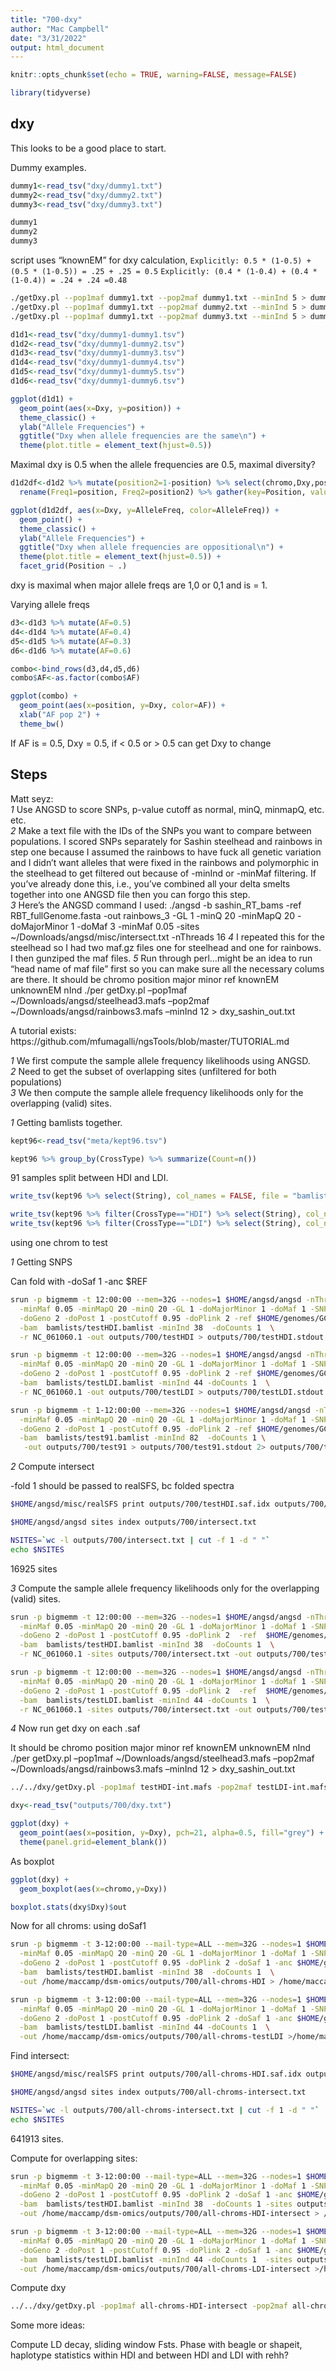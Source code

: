 ```yaml
---
title: "700-dxy"
author: "Mac Campbell"
date: "3/31/2022"
output: html_document
---
```


```r
knitr::opts_chunk$set(echo = TRUE, warning=FALSE, message=FALSE)
```

```r
library(tidyverse)
```

## dxy

This looks to be a good place to start.

Dummy examples.

```r
dummy1<-read_tsv("dxy/dummy1.txt")
dummy2<-read_tsv("dxy/dummy2.txt")
dummy3<-read_tsv("dxy/dummy3.txt")

dummy1
dummy2
dummy3
```
script uses "knownEM"   for dxy calculation, 
`Explicitly: 0.5 * (1-0.5) + (0.5 * (1-0.5)) = .25 + .25 = 0.5`
`Explicitly: (0.4 * (1-0.4) + (0.4 * (1-0.4)) = .24 + .24 =0.48`

```sh
./getDxy.pl --pop1maf dummy1.txt --pop2maf dummy1.txt --minInd 5 > dummy1-dummy1.tsv #same allele freqs
./getDxy.pl --pop1maf dummy1.txt --pop2maf dummy2.txt --minInd 5 > dummy1-dummy2.tsv #opposite allele freqs
./getDxy.pl --pop1maf dummy1.txt --pop2maf dummy3.txt --minInd 5 > dummy1-dummy3.tsv # allele freqs constant at 0.5 in dummy3

```

```r
d1d1<-read_tsv("dxy/dummy1-dummy1.tsv")
d1d2<-read_tsv("dxy/dummy1-dummy2.tsv")
d1d3<-read_tsv("dxy/dummy1-dummy3.tsv")
d1d4<-read_tsv("dxy/dummy1-dummy4.tsv")
d1d5<-read_tsv("dxy/dummy1-dummy5.tsv")
d1d6<-read_tsv("dxy/dummy1-dummy6.tsv")

```


```r
ggplot(d1d1) +
  geom_point(aes(x=Dxy, y=position)) +
  theme_classic() +
  ylab("Allele Frequencies") +
  ggtitle("Dxy when allele frequencies are the same\n") +
  theme(plot.title = element_text(hjust=0.5))
```

Maximal dxy is 0.5 when the allele frequencies are 0.5, maximal diversity?

```r
d1d2df<-d1d2 %>% mutate(position2=1-position) %>% select(chromo,Dxy,position,position2) %>% 
  rename(Freq1=position, Freq2=position2) %>% gather(key=Position, value=AlleleFreq, 3:4)
```

```r
ggplot(d1d2df, aes(x=Dxy, y=AlleleFreq, color=AlleleFreq)) +
  geom_point() +
  theme_classic() +
  ylab("Allele Frequencies") +
  ggtitle("Dxy when allele frequencies are oppositional\n") +
  theme(plot.title = element_text(hjust=0.5)) +
  facet_grid(Position ~ .)
```

dxy is maximal when major allele freqs are 1,0 or 0,1 and is = 1.


Varying allele freqs

```r
d3<-d1d3 %>% mutate(AF=0.5)
d4<-d1d4 %>% mutate(AF=0.4)
d5<-d1d5 %>% mutate(AF=0.3)
d6<-d1d6 %>% mutate(AF=0.6)

combo<-bind_rows(d3,d4,d5,d6)
combo$AF<-as.factor(combo$AF)
```

```r
ggplot(combo) +
  geom_point(aes(x=position, y=Dxy, color=AF)) +
  xlab("AF pop 2") +
  theme_bw()

```

If AF is = 0.5, Dxy = 0.5, if < 0.5 or > 0.5 can get Dxy to change

## Steps

Matt seyz:    
_1_ Use ANGSD to score SNPs, p-value cutoff as normal, minQ, minmapQ, etc. etc.     
_2_ Make a text file with the IDs of the SNPs you want to compare between populations. I scored SNPs separately for Sashin steelhead and rainbows in step one because I assumed the rainbows to have fuck all genetic variation and I didn’t want alleles that were fixed in the rainbows and polymorphic in the steelhead to get filtered out because of -minInd or -minMaf filtering. If you’ve already done this, i.e., you’ve combined all your delta smelts together into one ANGSD file then you can forgo this step.     
_3_ Here’s the ANGSD command I used: ./angsd -b sashin_RT_bams -ref RBT_fullGenome.fasta -out rainbows_3 -GL 1 -minQ 20 -minMapQ 20 -doMajorMinor 1 -doMaf 3 -minMaf 0.05 -sites ~/Downloads/angsd/misc/intersect.txt -nThreads 16 
_4_ I repeated this for the steelhead so I had two maf.gz files one for steelhead and one for rainbows. I then gunziped the maf files.
_5_ Run through perl…might be an idea to run “head name of maf file” first so you can make sure all the necessary colums are there. It should be chromo position major minor ref knownEM unknownEM nInd ./per getDxy.pl –pop1maf ~/Downloads/angsd/steelhead3.mafs –pop2maf ~/Downloads/angsd/rainbows3.mafs –minInd 12 > dxy_sashin_out.txt  
 
A tutorial exists: https://github.com/mfumagalli/ngsTools/blob/master/TUTORIAL.md    

_1_ We first compute the sample allele frequency likelihoods using ANGSD.    
_2_ Need to get the subset of overlapping sites (unfiltered for both populations)     
_3_ We then compute the sample allele frequency likelihoods only for the overlapping (valid) sites.    

_1_ Getting bamlists together.

```r
kept96<-read_tsv("meta/kept96.tsv")

kept96 %>% group_by(CrossType) %>% summarize(Count=n())
```

91 samples split between HDI and LDI.

```r
write_tsv(kept96 %>% select(String), col_names = FALSE, file = "bamlists/test91.bamlist")

write_tsv(kept96 %>% filter(CrossType=="HDI") %>% select(String), col_names = FALSE, file = "bamlists/testHDI.bamlist")
write_tsv(kept96 %>% filter(CrossType=="LDI") %>% select(String), col_names = FALSE, file = "bamlists/testLDI.bamlist")
```

using one chrom to test 

_1_ Getting SNPS    

Can fold with -doSaf 1 -anc $REF

```sh
srun -p bigmemm -t 12:00:00 --mem=32G --nodes=1 $HOME/angsd/angsd -nThreads 6 \
  -minMaf 0.05 -minMapQ 20 -minQ 20 -GL 1 -doMajorMinor 1 -doMaf 1 -SNP_pval 1e-6 \
  -doGeno 2 -doPost 1 -postCutoff 0.95 -doPlink 2 -ref $HOME/genomes/GCF021917145.1/GCF_021917145.1_fHypTra1_genomic.fna \
  -bam  bamlists/testHDI.bamlist -minInd 38  -doCounts 1  \
  -r NC_061060.1 -out outputs/700/testHDI > outputs/700/testHDI.stdout 2> outputs/700/testHDI.stderr &

srun -p bigmemm -t 12:00:00 --mem=32G --nodes=1 $HOME/angsd/angsd -nThreads 6 \
  -minMaf 0.05 -minMapQ 20 -minQ 20 -GL 1 -doMajorMinor 1 -doMaf 1 -SNP_pval 1e-6 \
  -doGeno 2 -doPost 1 -postCutoff 0.95 -doPlink 2 -ref $HOME/genomes/GCF021917145.1/GCF_021917145.1_fHypTra1_genomic.fna \
  -bam  bamlists/testLDI.bamlist -minInd 44 -doCounts 1  \
  -r NC_061060.1 -out outputs/700/testLDI > outputs/700/testLDI.stdout 2> outputs/700/testLDI.stderr &

srun -p bigmemm -t 1-12:00:00 --mem=32G --nodes=1 $HOME/angsd/angsd -nThreads 6 \
  -minMaf 0.05 -minMapQ 20 -minQ 20 -GL 1 -doMajorMinor 1 -doMaf 1 -SNP_pval 1e-6 \
  -doGeno 2 -doPost 1 -postCutoff 0.95 -doPlink 2 -ref $HOME/genomes/GCF021917145.1/GCF_021917145.1_fHypTra1_genomic.fna \
  -bam  bamlists/test91.bamlist -minInd 82  -doCounts 1 \
   -out outputs/700/test91 > outputs/700/test91.stdout 2> outputs/700/test91.stderr &

```




_2_ Compute intersect

-fold 1 should be passed to realSFS, bc folded spectra

```sh
$HOME/angsd/misc/realSFS print outputs/700/testHDI.saf.idx outputs/700/testLDI.saf.idx | cut -f 1-2 > outputs/700/intersect.txt

$HOME/angsd/angsd sites index outputs/700/intersect.txt

NSITES=`wc -l outputs/700/intersect.txt | cut -f 1 -d " "`
echo $NSITES
```
16925 sites

_3_ Compute the sample allele frequency likelihoods only for the overlapping (valid) sites.

```sh
srun -p bigmemm -t 12:00:00 --mem=32G --nodes=1 $HOME/angsd/angsd -nThreads 6 \
  -minMaf 0.05 -minMapQ 20 -minQ 20 -GL 1 -doMajorMinor 1 -doMaf 1 -SNP_pval 1e-6 \
  -doGeno 2 -doPost 1 -postCutoff 0.95 -doPlink 2  -ref  $HOME/genomes/GCF021917145.1/GCF_021917145.1_fHypTra1_genomic.fna \
  -bam  bamlists/testHDI.bamlist -minInd 38  -doCounts 1  \
  -r NC_061060.1 -sites outputs/700/intersect.txt -out outputs/700/testHDI-int > outputs/700/testHDI-int.stdout 2> outputs/700/testHDI-int.stderr &

srun -p bigmemm -t 12:00:00 --mem=32G --nodes=1 $HOME/angsd/angsd -nThreads 6 \
  -minMaf 0.05 -minMapQ 20 -minQ 20 -GL 1 -doMajorMinor 1 -doMaf 1 -SNP_pval 1e-6 \
  -doGeno 2 -doPost 1 -postCutoff 0.95 -doPlink 2  -ref  $HOME/genomes/GCF021917145.1/GCF_021917145.1_fHypTra1_genomic.fna \
  -bam  bamlists/testLDI.bamlist -minInd 44 -doCounts 1  \
  -r NC_061060.1 -sites outputs/700/intersect.txt -out outputs/700/testLDI-int > outputs/700/testLDI-int.stdout 2> outputs/700/testLDI-int.stderr &
```


_4_ Now run get dxy on each .saf

 It should be chromo position major minor ref knownEM unknownEM nInd      
 ./per getDxy.pl –pop1maf ~/Downloads/angsd/steelhead3.mafs –pop2maf ~/Downloads/angsd/rainbows3.mafs –minInd 12 > dxy_sashin_out.txt  
```sh
../../dxy/getDxy.pl -pop1maf testHDI-int.mafs -pop2maf testLDI-int.mafs -minInd 40 > dxy.txt
```


```r
dxy<-read_tsv("outputs/700/dxy.txt")
```

```r
ggplot(dxy) +
  geom_point(aes(x=position, y=Dxy), pch=21, alpha=0.5, fill="grey") +
  theme(panel.grid=element_blank())
```

As boxplot     

```r
ggplot(dxy) + 
  geom_boxplot(aes(x=chromo,y=Dxy))
```

```r
boxplot.stats(dxy$Dxy)$out
```

Now for all chroms: using doSaf1

```sh
srun -p bigmemm -t 3-12:00:00 --mail-type=ALL --mem=32G --nodes=1 $HOME/angsd/angsd -nThreads 6 \
  -minMaf 0.05 -minMapQ 20 -minQ 20 -GL 1 -doMajorMinor 1 -doMaf 1 -SNP_pval 1e-6 \
  -doGeno 2 -doPost 1 -postCutoff 0.95 -doPlink 2 -doSaf 1 -anc $HOME/genomes/GCF021917145.1/GCF_021917145.1_fHypTra1_genomic.fna \
  -bam  bamlists/testHDI.bamlist -minInd 38  -doCounts 1  \
  -out /home/maccamp/dsm-omics/outputs/700/all-chroms-HDI > /home/maccamp/dsm-omics/outputs/700/testHDI.stdout 2> /home/maccamp/dsm-omics/outputs/700/testHDI.stderr &

srun -p bigmemm -t 3-12:00:00 --mail-type=ALL --mem=32G --nodes=1 $HOME/angsd/angsd -nThreads 6 \
  -minMaf 0.05 -minMapQ 20 -minQ 20 -GL 1 -doMajorMinor 1 -doMaf 1 -SNP_pval 1e-6 \
  -doGeno 2 -doPost 1 -postCutoff 0.95 -doPlink 2 -doSaf 1 -anc $HOME/genomes/GCF021917145.1/GCF_021917145.1_fHypTra1_genomic.fna \
  -bam  bamlists/testLDI.bamlist -minInd 44 -doCounts 1  \
  -out /home/maccamp/dsm-omics/outputs/700/all-chroms-testLDI >/home/maccamp/dsm-omics/outputs/700/testLDI.stdout 2> /home/maccamp/dsm-omics/outputs/700/testLDI.stderr &

```

Find intersect:    

```sh
$HOME/angsd/misc/realSFS print outputs/700/all-chroms-HDI.saf.idx outputs/700/all-chroms-testLDI.saf.idx | cut -f 1-2 > outputs/700/all-chroms-intersect.txt

$HOME/angsd/angsd sites index outputs/700/all-chroms-intersect.txt

NSITES=`wc -l outputs/700/all-chroms-intersect.txt | cut -f 1 -d " "`
echo $NSITES
```

641913 sites.     

Compute for overlapping sites:


```sh
srun -p bigmemm -t 3-12:00:00 --mail-type=ALL --mem=32G --nodes=1 $HOME/angsd/angsd -nThreads 6 \
  -minMaf 0.05 -minMapQ 20 -minQ 20 -GL 1 -doMajorMinor 1 -doMaf 1 -SNP_pval 1e-6 \
  -doGeno 2 -doPost 1 -postCutoff 0.95 -doPlink 2 -doSaf 1 -anc $HOME/genomes/GCF021917145.1/GCF_021917145.1_fHypTra1_genomic.fna \
  -bam  bamlists/testHDI.bamlist -minInd 38  -doCounts 1 -sites outputs/700/all-chroms-intersect.txt \
  -out /home/maccamp/dsm-omics/outputs/700/all-chroms-HDI-intersect > /home/maccamp/dsm-omics/outputs/700/testHDI.stdout 2> /home/maccamp/dsm-omics/outputs/700/testHDI.stderr &

srun -p bigmemm -t 3-12:00:00 --mail-type=ALL --mem=32G --nodes=1 $HOME/angsd/angsd -nThreads 6 \
  -minMaf 0.05 -minMapQ 20 -minQ 20 -GL 1 -doMajorMinor 1 -doMaf 1 -SNP_pval 1e-6 \
  -doGeno 2 -doPost 1 -postCutoff 0.95 -doPlink 2 -doSaf 1 -anc $HOME/genomes/GCF021917145.1/GCF_021917145.1_fHypTra1_genomic.fna \
  -bam  bamlists/testLDI.bamlist -minInd 44 -doCounts 1  -sites outputs/700/all-chroms-intersect.txt\
  -out /home/maccamp/dsm-omics/outputs/700/all-chroms-LDI-intersect >/home/maccamp/dsm-omics/outputs/700/testLDI.stdout 2> /home/maccamp/dsm-omics/outputs/700/testLDI.stderr &

```

Compute dxy

```sh
../../dxy/getDxy.pl -pop1maf all-chroms-HDI-intersect -pop2maf all-chroms-LDI-intersect.mafs -minInd 40 > all-chroms-dxy.txt
```
Some more ideas:

Compute LD decay, sliding window Fsts. Phase with beagle or shapeit, haplotype statistics within HDI and between HDI and LDI with rehh?
